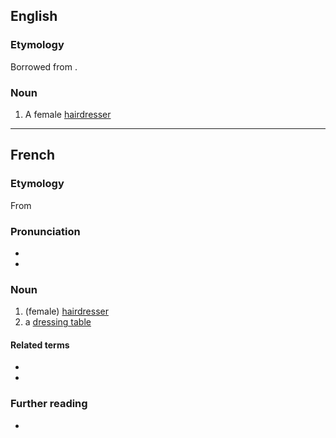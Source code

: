 ==English==

===Etymology===
Borrowed from {{bor|en|fr|coiffeuse|notext=1}}.

===Noun===
{{en-noun}}

# A female [[hairdresser]]

----

==French==

===Etymology===
From {{suffix|coiffer|euse|lang=fr}}

===Pronunciation===
* {{IPA|/kwa.føz/|lang=fr}}
* {{audio|Fr-coiffeuse.ogg|Audio|lang=fr}}

===Noun===
{{fr-noun|f|m=coiffeur}}

# (female) [[hairdresser]]
# a [[dressing table]]

====Related terms====
* {{l|fr|coiffe}}
* {{l|fr|coiffer}}

===Further reading===
* {{R:TLFi}}
